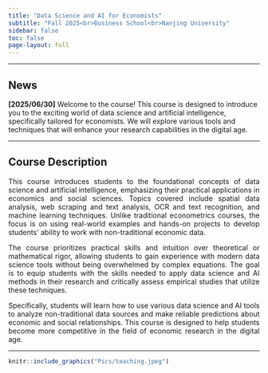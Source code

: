 ```yaml
---
title: "Data Science and AI for Economists"
subtitle: "Fall 2025<br>Business School<br>Nanjing University"
sidebar: false
toc: false
page-layout: full
---
```


------------------------------------------------------------------------

## News

::: callout-important
**\[2025/06/30\]** Welcome to the course! This course is designed to introduce you to the exciting world of data science and artificial intelligence, specifically tailored for economists. We will explore various tools and techniques that will enhance your research capabilities in the digital age.
:::

------------------------------------------------------------------------

## Course Description

::: {style="text-align: justify;"}
This course introduces students to the foundational concepts of data science and artificial intelligence, emphasizing their practical applications in economics and social sciences. Topics covered include spatial data analysis, web scraping and text analysis, OCR and text recognition, and machine learning techniques. Unlike traditional econometrics courses, the focus is on using real-world examples and hands-on projects to develop students' ability to work with non-traditional economic data.

The course prioritizes practical skills and intuition over theoretical or mathematical rigor, allowing students to gain experience with modern data science tools without being overwhelmed by complex equations. The goal is to equip students with the skills needed to apply data science and AI methods in their research and critically assess empirical studies that utilize these techniques.

Specifically, students will learn how to use various data science and AI tools to analyze non-traditional data sources and make reliable predictions about economic and social relationships. This course is designed to help students become more competitive in the field of economic research in the digital age.
:::

------------------------------------------------------------------------

```r
knitr::include_graphics("Pics/teaching.jpeg")
```